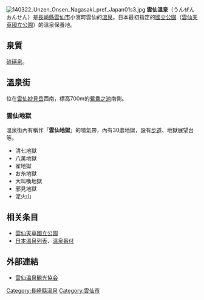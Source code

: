 {{primarysources|time=2015-01-13T02:58:50+00:00}}
[[File:140322_Unzen_Onsen_Nagasaki_pref_Japan01s3.jpg|thumb]]
'''雲仙溫泉'''（うんぜんおんせん）是[[長崎縣|長崎縣]][[雲仙市|雲仙市]]小濱町雲仙的[[溫泉|溫泉]]。日本最初指定的[[日本國立公園|國立公園]]（[[雲仙天草國立公園|雲仙天草國立公園]]）的溫泉保養地。

== 泉質 ==
[[硫磺泉|硫磺泉]]。

== 溫泉街 ==
位在[[雲仙岳|雲仙妙見岳]]西南，標高700m的[[鴛鴦之池|鴛鴦之池]]南側。

=== 雲仙地獄 ===
溫泉街內有稱作「'''雲仙地獄'''」的噴氣帶，內有30處地獄，設有[[步道|步道]]、地獄展望台等。

*清七地獄
*八萬地獄
*雀地獄
*お糸地獄
*大叫喚地獄
*邪見地獄
*泥火山

== 相关条目 ==
*[[雲仙天草國立公園|雲仙天草國立公園]]
*[[日本溫泉列表|日本溫泉列表]]、[[溫泉番付|溫泉番付]]

== 外部連結 ==
{{Commonscat|Unzen Onsen}}
* [http://www.unzen.org/ 雲仙温泉観光協会]

{{DEFAULTSORT:Unzen Onsen}}
[[Category:長崎縣溫泉|Category:長崎縣溫泉]]
[[Category:雲仙市|Category:雲仙市]]